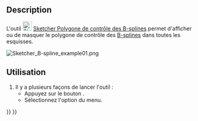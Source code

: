 <languages/>

{{Docnav/fr
|[[Sketcher_BSplineDegree/fr|Degré des B-splines]]
|[[Sketcher_BSplineComb/fr|Peigne de courbure des B-splines]]
|[[Sketcher_Workbench/fr|Atelier Sketcher]]
|IconL=Sketcher_BSplineDegree.svg
|IconR=Sketcher_BSplineComb.svg
|IconC=Workbench_Sketcher.svg
}}

{{GuiCommand/fr
|Name=Sketcher BSplinePolygon
|Name/fr=Sketcher Polygone de contrôle des B-splines
|MenuLocation=Esquisse → Affichage → Afficher/masquer les informations des B-splines → Afficher/masquer le polygone de contrôle des B-splines
|Workbenches=[[Sketcher_Workbench/fr|Sketcher]]
|Version=0.17
|SeeAlso=[[Sketcher_CreateBSpline/fr|Sketcher B-spline simple]]
}}

==Description==

L'outil [[Image:Sketcher_BSplinePolygon.svg|24px]] [[Sketcher_BSplinePolygon/fr|Sketcher Polygone de contrôle des B-splines]] permet d'afficher ou de masquer le polygone de contrôle des [[B-Splines/fr|B-splines]] dans toutes les esquisses.

[[File:Sketcher B-spline example01.png]]
{{Caption|Le polygone de contrôle (lignes droites vertes) relie les points de contrôle (marqués par des cercles de poids jaune foncé).}}

<span id="Usage"></span>
==Utilisation==

# Il y a plusieurs façons de lancer l'outil :
#* Appuyez sur le bouton {{Button|[[Image:Sketcher_BSplinePolygon.svg|16px]] [[Sketcher_BSplinePolygon/fr|Afficher/masquer le polygone de contrôle des B-splines]]}}.
#* Sélectionnez l'option {{MenuCommand|Esquisse → Affichage → Afficher/masquer les informations des B-splines → [[Image:Sketcher_BSplinePolygon.svg|16px]] Afficher/masquer le polygone de contrôle des B-splines}} du menu.


{{Docnav/fr
|[[Sketcher_BSplineDegree/fr|Degré des B-splines]]
|[[Sketcher_BSplineComb/fr|Peigne de courbure des B-splines]]
|[[Sketcher_Workbench/fr|Atelier Sketcher]]
|IconL=Sketcher_BSplineDegree.svg
|IconR=Sketcher_BSplineComb.svg
|IconC=Workbench_Sketcher.svg
}}

{{Sketcher_Tools_navi{{#translation:}}}}
{{Userdocnavi{{#translation:}}}}